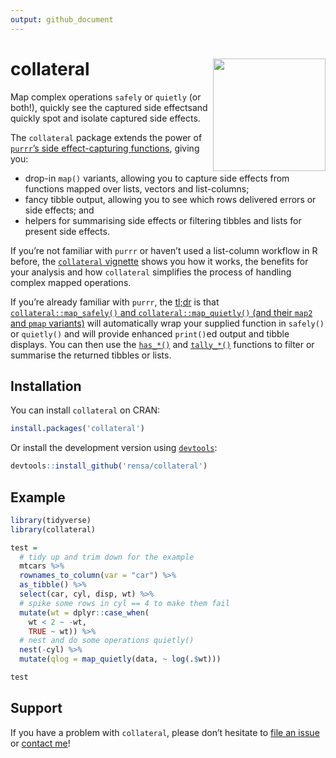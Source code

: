 ```yaml
---
output: github_document
---
```


# collateral <img src="man/figures/logo.svg" align="right" width="180px" />

Map complex operations `safely` or `quietly` (or both!), quickly see the captured side effectsand quickly spot and isolate captured side effects.

The `collateral` package extends the power of [`purrr`'s side effect-capturing functions](https://purrr.tidyverse.org/reference/safely.html), giving you:

* drop-in `map()` variants, allowing you to capture side effects from functions mapped over lists, vectors and list-columns;
* fancy tibble output, allowing you to see which rows delivered errors or side effects; and
* helpers for summarising side effects or filtering tibbles and lists for present side effects.

If you're not familiar with `purrr` or haven't used a list-column workflow in R before, the [`collateral` vignette](https://rensa.co/collateral/articles/collateral.html) shows you how it works, the benefits for your analysis and how `collateral` simplifies the process of handling complex mapped operations.

If you're already familiar with `purrr`, the [tl;dr](https://en.wikipedia.org/wiki/Wikipedia:Too_long;_didn%27t_read) is that [`collateral::map_safely()` and `collateral::map_quietly()` (and their `map2` and `pmap` variants)](https://rensa.co/collateral/reference/collateral_mappers.html) will automatically wrap your supplied function in `safely()` or `quietly()` and will provide enhanced `print()`ed output and tibble displays. You can then use the [`has_*()`](https://rensa.co/collateral/reference/has.html) and [`tally_*()`](https://rensa.co/collateral/reference/tally.html) functions to filter or summarise the returned tibbles or lists.

## Installation

You can install `collateral` on CRAN:

```r
install.packages('collateral')
```

Or install the development version using  [`devtools`](https://cran.r-project.org/web/packages/devtools/index.html):

```r
devtools::install_github('rensa/collateral')
```

## Example

```r
library(tidyverse)
library(collateral)

test =
  # tidy up and trim down for the example
  mtcars %>%
  rownames_to_column(var = "car") %>%
  as_tibble() %>%
  select(car, cyl, disp, wt) %>%
  # spike some rows in cyl == 4 to make them fail
  mutate(wt = dplyr::case_when(
    wt < 2 ~ -wt,
    TRUE ~ wt)) %>%
  # nest and do some operations quietly()
  nest(-cyl) %>%
  mutate(qlog = map_quietly(data, ~ log(.$wt)))

test
```

<!-- ![Example of styled `collateral` output](man/figures/collateral_example.png)

`collateral` uses `pillar` to style output, so supported terminals will also color the output! -->

## Support

If you have a problem with `collateral`, please don't hesitate to [file an issue](https://github.com/rensa/collateral/issues/new) or [contact me](twitter.com/rensa_co)!
